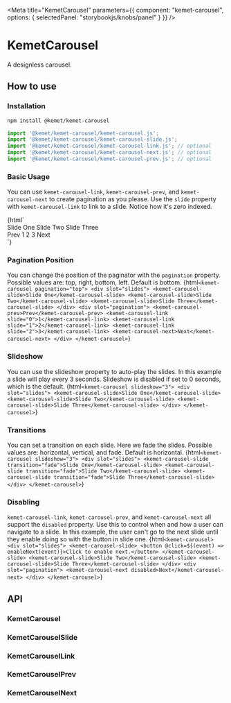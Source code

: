 

<Meta
  title="KemetCarousel"
  parameters={{
    component: "kemet-carousel",
    options: { selectedPanel: "storybookjs/knobs/panel" }
  }}
/>

# KemetCarousel

A designless carousel.

## How to use

### Installation

```bash
npm install @kemet/kemet-carousel
```

```js
import '@kemet/kemet-carousel/kemet-carousel.js';
import '@kemet/kemet-carousel/kemet-carousel-slide.js';
import '@kemet/kemet-carousel/kemet-carousel-link.js'; // optional
import '@kemet/kemet-carousel/kemet-carousel-next.js'; // optional
import '@kemet/kemet-carousel/kemet-carousel-prev.js'; // optional
```

### Basic Usage
You can use `kemet-carousel-link`, `kemet-carousel-prev`, and `kemet-carousel-next` to create pagination as you please. Use the `slide` property with `kemet-carousel-link` to link to a slide. Notice how it's zero indexed.

<Preview withToolbar>
  <Story name="Basic Usage">
    {html`
      <kemet-carousel>
        <div slot="slides">
          <kemet-carousel-slide>Slide One</kemet-carousel-slide>
          <kemet-carousel-slide>Slide Two</kemet-carousel-slide>
          <kemet-carousel-slide>Slide Three</kemet-carousel-slide>
        </div>
        <div slot="pagination">
          <kemet-carousel-prev>Prev</kemet-carousel-prev>
          <kemet-carousel-link slide="0">1</kemet-carousel-link>
          <kemet-carousel-link slide="1">2</kemet-carousel-link>
          <kemet-carousel-link slide="2">3</kemet-carousel-link>
          <kemet-carousel-next>Next</kemet-carousel-next>
        </div>
      </kemet-carousel>
    `}
  </Story>
</Preview>

### Pagination Position
You can change the position of the paginator with the `pagination` property. Possible values are: top, right, bottom, left. Default is bottom.
<Preview withToolbar>
  <Story name="Pagination Position">
    {html`
      <kemet-carousel pagination="top">
        <div slot="slides">
          <kemet-carousel-slide>Slide One</kemet-carousel-slide>
          <kemet-carousel-slide>Slide Two</kemet-carousel-slide>
          <kemet-carousel-slide>Slide Three</kemet-carousel-slide>
        </div>
        <div slot="pagination">
          <kemet-carousel-prev>Prev</kemet-carousel-prev>
          <kemet-carousel-link slide="0">1</kemet-carousel-link>
          <kemet-carousel-link slide="1">2</kemet-carousel-link>
          <kemet-carousel-link slide="2">3</kemet-carousel-link>
          <kemet-carousel-next>Next</kemet-carousel-next>
        </div>
      </kemet-carousel>
    `}
  </Story>
</Preview>

### Slideshow
You can use the slideshow property to auto-play the slides. In this example a slide will play every 3 seconds. Slideshow is disabled if set to 0 seconds, which is the default.
<Preview withToolbar>
  <Story name="Slideshow">
    {html`
      <kemet-carousel slideshow="3">
        <div slot="slides">
          <kemet-carousel-slide>Slide One</kemet-carousel-slide>
          <kemet-carousel-slide>Slide Two</kemet-carousel-slide>
          <kemet-carousel-slide>Slide Three</kemet-carousel-slide>
        </div>
      </kemet-carousel>
    `}
  </Story>
</Preview>

### Transitions
You can set a transition on each slide. Here we fade the slides. Possible values are: horizontal, vertical, and fade. Default is horizontal.
<Preview withToolbar>
  <Story name="Transitions">
    {html`
      <kemet-carousel slideshow="3">
        <div slot="slides">
          <kemet-carousel-slide transition="fade">Slide One</kemet-carousel-slide>
          <kemet-carousel-slide transition="fade">Slide Two</kemet-carousel-slide>
          <kemet-carousel-slide transition="fade">Slide Three</kemet-carousel-slide>
        </div>
      </kemet-carousel>
    `}
  </Story>
</Preview>

### Disabling
`kemet-carousel-link`, `kemet-carousel-prev`, and `kemet-carousel-next` all support the `disabled` property. Use this to control when and how a user can navigate to a slide. In this example, the user can't go to the next slide until they enable doing so with the button in slide one.
<Preview withToolbar>
  <Story name="Disabling">
    {html`
      <kemet-carousel>
        <div slot="slides">
          <kemet-carousel-slide>
            <button @click=${(event) => enableNext(event)}>Click to enable next.</button>
          </kemet-carousel-slide>
          <kemet-carousel-slide>Slide Two</kemet-carousel-slide>
          <kemet-carousel-slide>Slide Three</kemet-carousel-slide>
        </div>
        <div slot="pagination">
          <kemet-carousel-next disabled>Next</kemet-carousel-next>
        </div>
      </kemet-carousel>
    `}
  </Story>
</Preview>


## API

### KemetCarousel
<Props of="kemet-carousel" />

### KemetCarouselSlide
<Props of="kemet-carousel-slide" />

### KemetCarouselLink
<Props of="kemet-carousel-link" />

### KemetCarouselPrev
<Props of="kemet-carousel-prev" />

### KemetCarouselNext
<Props of="kemet-carousel-next" />
